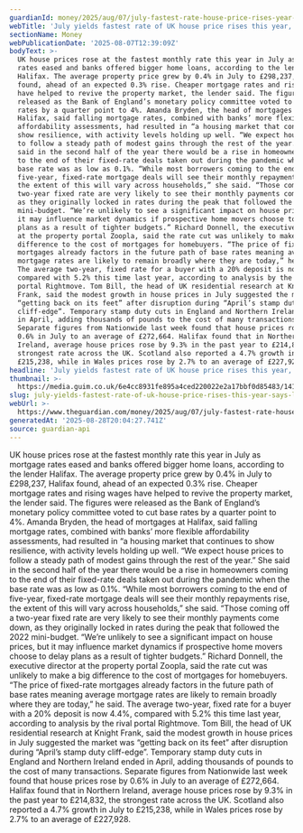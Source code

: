 ```yaml
---
guardianId: money/2025/aug/07/july-fastest-rate-house-price-rises-year-lender-halifax
webTitle: 'July yields fastest rate of UK house price rises this year, says lender'
sectionName: Money
webPublicationDate: '2025-08-07T12:39:09Z'
bodyText: >-
  UK house prices rose at the fastest monthly rate this year in July as mortgage
  rates eased and banks offered bigger home loans, according to the lender
  Halifax. The average property price grew by 0.4% in July to £298,237, Halifax
  found, ahead of an expected 0.3% rise. Cheaper mortgage rates and rising wages
  have helped to revive the property market, the lender said. The figures were
  released as the Bank of England’s monetary policy committee voted to cut base
  rates by a quarter point to 4%. Amanda Bryden, the head of mortgages at
  Halifax, said falling mortgage rates, combined with banks’ more flexible
  affordability assessments, had resulted in “a housing market that continues to
  show resilience, with activity levels holding up well. “We expect house prices
  to follow a steady path of modest gains through the rest of the year.” She
  said in the second half of the year there would be a rise in homeowners coming
  to the end of their fixed-rate deals taken out during the pandemic when the
  base rate was as low as 0.1%. “While most borrowers coming to the end of
  five-year, fixed-rate mortgage deals will see their monthly repayments rise,
  the extent of this will vary across households,” she said. “Those coming off a
  two-year fixed rate are very likely to see their monthly payments come down,
  as they originally locked in rates during the peak that followed the 2022
  mini-budget. “We’re unlikely to see a significant impact on house prices, but
  it may influence market dynamics if prospective home movers choose to delay
  plans as a result of tighter budgets.” Richard Donnell, the executive director
  at the property portal Zoopla, said the rate cut was unlikely to make a big
  difference to the cost of mortgages for homebuyers. “The price of fixed-rate
  mortgages already factors in the future path of base rates meaning average
  mortgage rates are likely to remain broadly where they are today,” he said.
  The average two-year, fixed rate for a buyer with a 20% deposit is now 4.4%,
  compared with 5.2% this time last year, according to analysis by the rival
  portal Rightmove. Tom Bill, the head of UK residential research at Knight
  Frank, said the modest growth in house prices in July suggested the market was
  “getting back on its feet” after disruption during “April’s stamp duty
  cliff-edge”. Temporary stamp duty cuts in England and Northern Ireland ended
  in April, adding thousands of pounds to the cost of many transactions.
  Separate figures from Nationwide last week found that house prices rose by
  0.6% in July to an average of £272,664. Halifax found that in Northern
  Ireland, average house prices rose by 9.3% in the past year to £214,832, the
  strongest rate across the UK. Scotland also reported a 4.7% growth in July to
  £215,238, while in Wales prices rose by 2.7% to an average of £227,928.
headline: 'July yields fastest rate of UK house price rises this year, says lender'
thumbnail: >-
  https://media.guim.co.uk/6e4cc8931fe895a4ced220022e2a17bbf0d85483/141_0_4219_3375/500.jpg
slug: july-yields-fastest-rate-of-uk-house-price-rises-this-year-says-lender
webUrl: >-
  https://www.theguardian.com/money/2025/aug/07/july-fastest-rate-house-price-rises-year-lender-halifax
generatedAt: '2025-08-28T20:04:27.741Z'
source: guardian-api
---
```

UK house prices rose at the fastest monthly rate this year in July as mortgage rates eased and banks offered bigger home loans, according to the lender Halifax. The average property price grew by 0.4% in July to £298,237, Halifax found, ahead of an expected 0.3% rise. Cheaper mortgage rates and rising wages have helped to revive the property market, the lender said. The figures were released as the Bank of England’s monetary policy committee voted to cut base rates by a quarter point to 4%. Amanda Bryden, the head of mortgages at Halifax, said falling mortgage rates, combined with banks’ more flexible affordability assessments, had resulted in “a housing market that continues to show resilience, with activity levels holding up well. “We expect house prices to follow a steady path of modest gains through the rest of the year.” She said in the second half of the year there would be a rise in homeowners coming to the end of their fixed-rate deals taken out during the pandemic when the base rate was as low as 0.1%. “While most borrowers coming to the end of five-year, fixed-rate mortgage deals will see their monthly repayments rise, the extent of this will vary across households,” she said. “Those coming off a two-year fixed rate are very likely to see their monthly payments come down, as they originally locked in rates during the peak that followed the 2022 mini-budget. “We’re unlikely to see a significant impact on house prices, but it may influence market dynamics if prospective home movers choose to delay plans as a result of tighter budgets.” Richard Donnell, the executive director at the property portal Zoopla, said the rate cut was unlikely to make a big difference to the cost of mortgages for homebuyers. “The price of fixed-rate mortgages already factors in the future path of base rates meaning average mortgage rates are likely to remain broadly where they are today,” he said. The average two-year, fixed rate for a buyer with a 20% deposit is now 4.4%, compared with 5.2% this time last year, according to analysis by the rival portal Rightmove. Tom Bill, the head of UK residential research at Knight Frank, said the modest growth in house prices in July suggested the market was “getting back on its feet” after disruption during “April’s stamp duty cliff-edge”. Temporary stamp duty cuts in England and Northern Ireland ended in April, adding thousands of pounds to the cost of many transactions. Separate figures from Nationwide last week found that house prices rose by 0.6% in July to an average of £272,664. Halifax found that in Northern Ireland, average house prices rose by 9.3% in the past year to £214,832, the strongest rate across the UK. Scotland also reported a 4.7% growth in July to £215,238, while in Wales prices rose by 2.7% to an average of £227,928.
